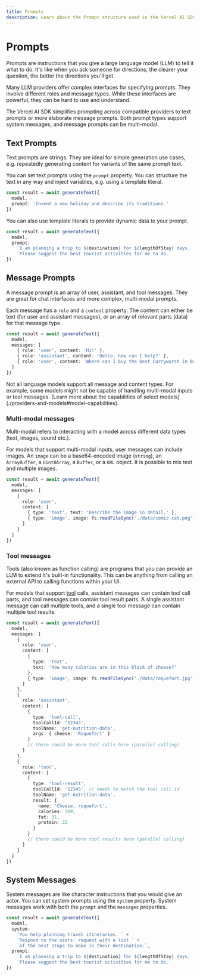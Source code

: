 ```yaml
---
title: Prompts
description: Learn about the Prompt structure used in the Vercel AI SDK.
---
```


# Prompts

Prompts are instructions that you give a large language model (LLM) to tell it what to do.
It's like when you ask someone for directions; the clearer your question, the better the directions you'll get.

Many LLM providers offer complex interfaces for specifying prompts. They involve different roles and message types.
While these interfaces are powerful, they can be hard to use and understand.

The Vercel AI SDK simplifies prompting across compatible providers to text prompts or more elaborate message prompts.
Both prompt types support system messages, and message prompts can be multi-modal.

## Text Prompts

Text prompts are strings.
They are ideal for simple generation use cases,
e.g. repeatedly generating content for variants of the same prompt text.

You can set text prompts using the `prompt` property.
You can structure the text in any way and inject variables, e.g. using a template literal.

```ts highlight="3"
const result = await generateText({
  model,
  prompt: 'Invent a new holiday and describe its traditions.'
})
```

You can also use template literals to provide dynamic data to your prompt.

```ts highlight="3-5"
const result = await generateText({
  model,
  prompt:
    `I am planning a trip to ${destination} for ${lengthOfStay} days. ` +
    `Please suggest the best tourist activities for me to do.`
})
```

## Message Prompts

A message prompt is an array of user, assistant, and tool messages.
They are great for chat interfaces and more complex, multi-modal prompts.

Each message has a `role` and a `content` property. The content can either be text (for user and assistant messages), or an array of relevant parts (data) for that message type.

```ts highlight="3-7"
const result = await generateText({
  model,
  messages: [
    { role: 'user', content: 'Hi!' },
    { role: 'assistant', content: 'Hello, how can I help?' },
    { role: 'user', content: 'Where can I buy the best Currywurst in Berlin?' }
  ]
})
```

<Note>
  Not all language models support all message and content types. For example,
  some models might not be capable of handling multi-modal inputs or tool
  messages. [Learn more about the capabilities of select
  models](./providers-and-models#model-capabilities).
</Note>

### Multi-modal messages

<Note>
  Multi-modal refers to interacting with a model across different data types
  (text, images, sound etc.).
</Note>

For models that support multi-modal inputs, user messages can include images. An `image` can be a base64-encoded image (`string`), an `ArrayBuffer`, a `Uint8Array`,
a `Buffer`, or a `URL` object. It is possible to mix text and multiple images.

```ts highlight="3-11"
const result = await generateText({
  model,
  messages: [
    {
      role: 'user',
      content: [
        { type: 'text', text: 'Describe the image in detail.' },
        { type: 'image', image: fs.readFileSync('./data/comic-cat.png') }
      ]
    }
  ]
})
```

### Tool messages

<Note>
  Tools (also known as function calling) are programs that you can provide an
  LLM to extend it's built-in functionality. This can be anything from calling
  an external API to calling functions within your UI.
</Note>

For models that support [tool](/docs/ai-sdk-core/tools-and-tool-calling) calls, assistant messages can contain tool call parts, and tool messages can contain tool result parts.
A single assistant message can call multiple tools, and a single tool message can contain multiple tool results.

```ts highlight="3-43"
const result = await generateText({
  model,
  messages: [
    {
      role: 'user',
      content: [
        {
          type: 'text',
          text: 'How many calories are in this block of cheese?'
        },
        { type: 'image', image: fs.readFileSync('./data/roquefort.jpg') }
      ]
    },
    {
      role: 'assistant',
      content: [
        {
          type: 'tool-call',
          toolCallId: '12345',
          toolName: 'get-nutrition-data',
          args: { cheese: 'Roquefort' }
        }
        // there could be more tool calls here (parallel calling)
      ]
    },
    {
      role: 'tool',
      content: [
        {
          type: 'tool-result',
          toolCallId: '12345', // needs to match the tool call id
          toolName: 'get-nutrition-data',
          result: {
            name: 'Cheese, roquefort',
            calories: 369,
            fat: 31,
            protein: 22
          }
        }
        // there could be more tool results here (parallel calling)
      ]
    }
  ]
})
```

## System Messages

System messages are like character instructions that you would give an actor.
You can set system prompts using the `system` property.
System messages work with both the `prompt` and the `messages` properties.

```ts highlight="3-6"
const result = await generateText({
  model,
  system:
    `You help planning travel itineraries. ` +
    `Respond to the users' request with a list ` +
    `of the best stops to make in their destination.`,
  prompt:
    `I am planning a trip to ${destination} for ${lengthOfStay} days. ` +
    `Please suggest the best tourist activities for me to do.`
})
```
